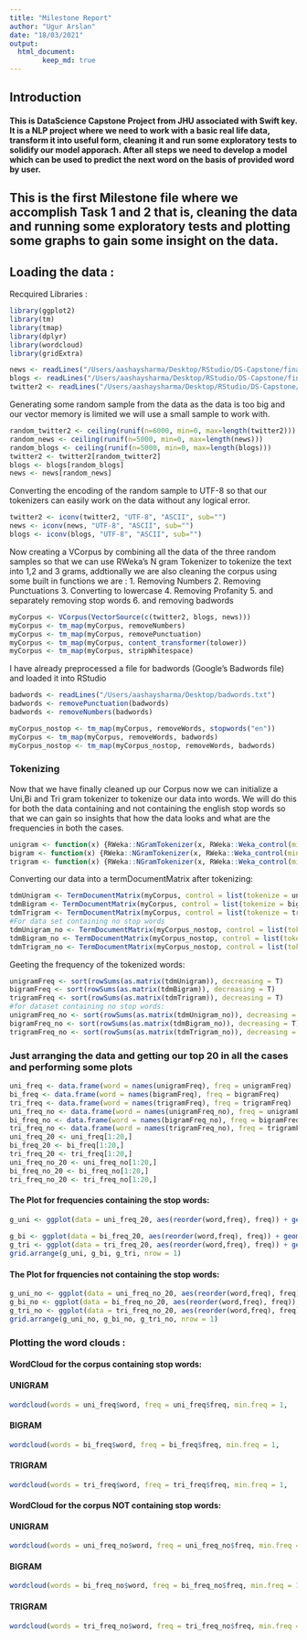 ```yaml
---
title: "Milestone Report"
author: "Ugur Arslan"
date: "18/03/2021"
output: 
  html_document:
        keep_md: true
---
```


## Introduction
#### This is DataScience Capstone Project from JHU associated with Swift key. It is a NLP project where we need to work with a basic real life data, transform it into useful form, cleaning it and run some exploratory tests to solidify our model apporach. After all steps we need to develop a model which can be used to predict the next word on the basis of provided word by user.

## This is the first Milestone file where we accomplish Task 1 and 2 that is, cleaning the data and running some exploratory tests and plotting some graphs to gain some insight on the data.


## Loading the data :

Recquired Libraries :
```r
library(ggplot2)
library(tm)
library(tmap)
library(dplyr)
library(wordcloud)
library(gridExtra)
```

```r
news <- readLines("/Users/aashaysharma/Desktop/RStudio/DS-Capstone/final/en_US/en_US.news.txt")
blogs <- readLines("/Users/aashaysharma/Desktop/RStudio/DS-Capstone/final/en_US/en_US.blogs.txt")
twitter2 <- readLines("/Users/aashaysharma/Desktop/RStudio/DS-Capstone/final/en_US/en_US.twitter.txt")
```

Generating some random sample from the data as the data is too big and our vector memory is limited we will use a small sample to work with.

```r
random_twitter2 <- ceiling(runif(n=6000, min=0, max=length(twitter2)))
random_news <- ceiling(runif(n=5000, min=0, max=length(news)))
random_blogs <- ceiling(runif(n=5000, min=0, max=length(blogs)))
twitter2 <- twitter2[random_twitter2]
blogs <- blogs[random_blogs]
news <- news[random_news]
```

Converting the encoding of the random sample to UTF-8 so that our tokenizers can easily work on the data without any logical error.

```r
twitter2 <- iconv(twitter2, "UTF-8", "ASCII", sub="")
news <- iconv(news, "UTF-8", "ASCII", sub="")
blogs <- iconv(blogs, "UTF-8", "ASCII", sub="")
```

Now creating a VCorpus by combining all the data of the three random samples so that we can use RWeka's N gram Tokenizer to tokenize the text into 1,2 and 3 grams, addtionally we are also cleaning the corpus using some built in functions we are :
1. Removing Numbers
2. Removing Punctuations
3. Converting to lowercase
4. Removing Profanity 
5. and separately removing stop words
6. and removing badwords

```r
myCorpus <- VCorpus(VectorSource(c(twitter2, blogs, news)))
myCorpus <- tm_map(myCorpus, removeNumbers)
myCorpus <- tm_map(myCorpus, removePunctuation)
myCorpus <- tm_map(myCorpus, content_transformer(tolower))
myCorpus <- tm_map(myCorpus, stripWhitespace)
```

I have already preprocessed a file for badwords (Google's Badwords file) and loaded it into RStudio
```r
badwords <- readLines("/Users/aashaysharma/Desktop/badwords.txt")
badwords <- removePunctuation(badwords)
badwords <- removeNumbers(badwords)
```

```r
myCorpus_nostop <- tm_map(myCorpus, removeWords, stopwords("en"))
myCorpus <- tm_map(myCorpus, removeWords, badwords)
myCorpus_nostop <- tm_map(myCorpus_nostop, removeWords, badwords)
```

### Tokenizing

Now that we have finally cleaned up our Corpus now we can initialize a Uni,Bi and Tri gram tokenizer to tokenize our data into words. We will do this for both the data containing and not containing the english stop words so that we can gain so insights that how the data looks and what are the frequencies in both the cases.

```r
unigram <- function(x) {RWeka::NGramTokenizer(x, RWeka::Weka_control(min = 1, max = 1))}
bigram <- function(x) {RWeka::NGramTokenizer(x, RWeka::Weka_control(min = 2, max = 2))}
trigram <- function(x) {RWeka::NGramTokenizer(x, RWeka::Weka_control(min = 3, max = 3))}
```

Converting our data into a termDocumentMatrix after tokenizing:
```r
tdmUnigram <- TermDocumentMatrix(myCorpus, control = list(tokenize = unigram))
tdmBigram <- TermDocumentMatrix(myCorpus, control = list(tokenize = bigram))
tdmTrigram <- TermDocumentMatrix(myCorpus, control = list(tokenize = trigram))
#For data set containing no stop words
tdmUnigram_no <- TermDocumentMatrix(myCorpus_nostop, control = list(tokenize = unigram))
tdmBigram_no <- TermDocumentMatrix(myCorpus_nostop, control = list(tokenize = bigram))
tdmTrigram_no <- TermDocumentMatrix(myCorpus_nostop, control = list(tokenize = trigram))
```

Geeting the frequency of the tokenized words:
```r
unigramFreq <- sort(rowSums(as.matrix(tdmUnigram)), decreasing = T)
bigramFreq <- sort(rowSums(as.matrix(tdmBigram)), decreasing = T)
trigramFreq <- sort(rowSums(as.matrix(tdmTrigram)), decreasing = T)
#for dataset containing no stop words:
unigramFreq_no <- sort(rowSums(as.matrix(tdmUnigram_no)), decreasing = T)
bigramFreq_no <- sort(rowSums(as.matrix(tdmBigram_no)), decreasing = T)
trigramFreq_no <- sort(rowSums(as.matrix(tdmTrigram_no)), decreasing = T)
```

### Just arranging the data and getting our top 20 in all the cases and performing some plots

```r
uni_freq <- data.frame(word = names(unigramFreq), freq = unigramFreq)
bi_freq <- data.frame(word = names(bigramFreq), freq = bigramFreq)
tri_freq <- data.frame(word = names(trigramFreq), freq = trigramFreq)
uni_freq_no <- data.frame(word = names(unigramFreq_no), freq = unigramFreq_no)
bi_freq_no <- data.frame(word = names(bigramFreq_no), freq = bigramFreq_no)
tri_freq_no <- data.frame(word = names(trigramFreq_no), freq = trigramFreq_no)
uni_freq_20 <- uni_freq[1:20,]
bi_freq_20 <- bi_freq[1:20,]
tri_freq_20 <- tri_freq[1:20,]
uni_freq_no_20 <- uni_freq_no[1:20,]
bi_freq_no_20 <- bi_freq_no[1:20,]
tri_freq_no_20 <- tri_freq_no[1:20,]
```

#### The Plot for frequencies containing the stop words:
```r
g_uni <- ggplot(data = uni_freq_20, aes(reorder(word,freq), freq)) + geom_bar(stat = "identity") + coord_flip() + xlab("Uni Grams")
  
g_bi <- ggplot(data = bi_freq_20, aes(reorder(word,freq), freq)) + geom_bar(stat = "identity") + coord_flip() + xlab("Bi Grams")
g_tri <- ggplot(data = tri_freq_20, aes(reorder(word,freq), freq)) + geom_bar(stat = "identity") + coord_flip() + xlab("Tri Grams")
grid.arrange(g_uni, g_bi, g_tri, nrow = 1)
```


#### The Plot for frquencies not containing the stop words:
```r
g_uni_no <- ggplot(data = uni_freq_no_20, aes(reorder(word,freq), freq)) + geom_bar(stat = "identity") + coord_flip() + xlab("Uni Grams")
g_bi_no <- ggplot(data = bi_freq_no_20, aes(reorder(word,freq), freq)) + geom_bar(stat = "identity") + coord_flip() + xlab("Bi Grams")
g_tri_no <- ggplot(data = tri_freq_no_20, aes(reorder(word,freq), freq)) + geom_bar(stat = "identity") + coord_flip() + xlab("Tri Grams")
grid.arrange(g_uni_no, g_bi_no, g_tri_no, nrow = 1)
```

### Plotting the word clouds :

#### WordCloud for the corpus containing stop words:

#### UNIGRAM
```r
wordcloud(words = uni_freq$word, freq = uni_freq$freq, min.freq = 1,           max.words=200, random.order=FALSE, rot.per=0.35,            colors=brewer.pal(8, "Dark2"))
```

#### BIGRAM
```r
wordcloud(words = bi_freq$word, freq = bi_freq$freq, min.freq = 1,           max.words=200, random.order=FALSE, rot.per=0.35,            colors=brewer.pal(8, "Dark2"))
```

#### TRIGRAM
```r
wordcloud(words = tri_freq$word, freq = tri_freq$freq, min.freq = 1,           max.words=200, random.order=FALSE, rot.per=0.35,            colors=brewer.pal(8, "Dark2"))
```

#### WordCloud for the corpus **NOT** containing stop words:

#### UNIGRAM
```r
wordcloud(words = uni_freq_no$word, freq = uni_freq_no$freq, min.freq = 1,           max.words=200, random.order=FALSE, rot.per=0.35,            colors=brewer.pal(8, "Dark2"))
```

#### BIGRAM
```r
wordcloud(words = bi_freq_no$word, freq = bi_freq_no$freq, min.freq = 1,           max.words=200, random.order=FALSE, rot.per=0.35,            colors=brewer.pal(8, "Dark2"))
```

#### TRIGRAM
```r
wordcloud(words = tri_freq_no$word, freq = tri_freq_no$freq, min.freq = 1,           max.words=200, random.order=FALSE, rot.per=0.35,            colors=brewer.pal(8, "Dark2"))
```

